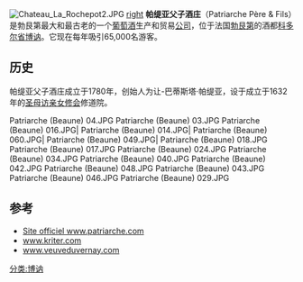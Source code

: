 [[File:Chateau_La_Rochepot2.JPG|right]]
[[文件:Patriarche_(Beaune)_01.JPG|right]]
'''帕缇亚父子酒庄'''（Patriarche Père & Fils）是勃艮第最大和最古老的一个[[葡萄酒|葡萄酒]]生产和贸易[[公司|公司]]，位于法国[[勃艮第|勃艮第]]的酒都[[科多尔省|科多尔省]][[博讷|博讷]]。它现在每年吸引65,000名游客。

== 历史 ==
帕缇亚父子酒庄成立于1780年，创始人为让-巴蒂斯塔·帕缇亚，设于成立于1632年的[[圣母访亲女修会|圣母访亲女修会]]修道院。

<gallery mode="packed" >
Patriarche (Beaune) 04.JPG
Patriarche (Beaune) 03.JPG
Patriarche (Beaune) 016.JPG|
Patriarche (Beaune) 014.JPG|
Patriarche (Beaune) 060.JPG|
Patriarche (Beaune) 049.JPG|
Patriarche (Beaune) 018.JPG
Patriarche (Beaune) 017.JPG
Patriarche (Beaune) 024.JPG
Patriarche (Beaune) 034.JPG
Patriarche (Beaune) 040.JPG
Patriarche (Beaune) 042.JPG
Patriarche (Beaune) 048.JPG
Patriarche (Beaune) 043.JPG
Patriarche (Beaune) 046.JPG
Patriarche (Beaune) 029.JPG
</gallery>

== 参考 ==
<references/> 
* [http://www.patriarche.com/ Site officiel www.patriarche.com] {{Wayback|url=http://www.patriarche.com/ |date=20210305141716 }}
* [http://www.kriter.com/ www.kriter.com] {{Wayback|url=http://www.kriter.com/ |date=20210311043709 }}
* [http://www.veuveduvernay.com/ www.veuveduvernay.com] {{Wayback|url=http://www.veuveduvernay.com/ |date=20210311005419 }}
[[分类:博讷|分类:博讷]]